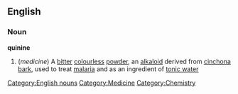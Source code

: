 ==English==
===Noun===
{{wikipedia}}
'''quinine'''
#(''medicine'') A [[bitter]] [[colourless]] [[powder]], an [[alkaloid]] derived from [[cinchona]] [[bark]], used to treat [[malaria]] and as an ingredient of [[tonic water]]
[[Category:English nouns]]
[[Category:Medicine]]
[[Category:Chemistry]]